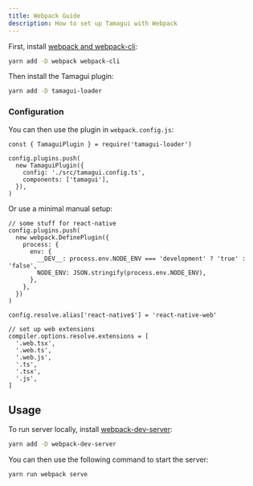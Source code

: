 ```yaml
---
title: Webpack Guide
description: How to set up Tamagui with Webpack
---
```


First, install [webpack and webpack-cli](https://webpack.js.org/guides/installation/):

```bash
yarn add -D webpack webpack-cli
```

Then install the Tamagui plugin:

```bash
yarn add -D tamagui-loader
```

### Configuration

You can then use the plugin in `webpack.config.js`:

```tsx fileName="webpack.config.js"
const { TamaguiPlugin } = require('tamagui-loader')

config.plugins.push(
  new TamaguiPlugin({
    config: './src/tamagui.config.ts',
    components: ['tamagui'],
  }),
)
```

Or use a minimal manual setup:

```tsx showMore fileName="webpack.config.js"
// some stuff for react-native
config.plugins.push(
  new webpack.DefinePlugin({
    process: {
      env: {
        __DEV__: process.env.NODE_ENV === 'development' ? 'true' : 'false',
        NODE_ENV: JSON.stringify(process.env.NODE_ENV),
      },
    },
  })
)

config.resolve.alias['react-native$'] = 'react-native-web'

// set up web extensions
compiler.options.resolve.extensions = [
  '.web.tsx',
  '.web.ts',
  '.web.js',
  '.ts',
  '.tsx',
  '.js',
]
```

## Usage

To run server locally, install [webpack-dev-server](https://github.com/webpack/webpack-dev-server):

```bash
yarn add -D webpack-dev-server
```

You can then use the following command to start the server:

```bash
yarn run webpack serve
```
